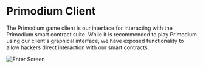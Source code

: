 # Primodium Client

The Primodium game client is our interface for interacting with the Primodium smart contract suite.
While it is recommended to play Primodium using our client's graphical interface, we have exposed functionality to allow hackers direct interaction with our smart contracts.

![Enter Screen](../public/client.png)
